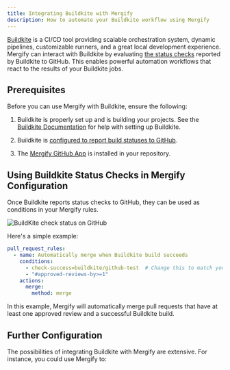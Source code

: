 ```yaml
---
title: Integrating Buildkite with Mergify
description: How to automate your Buildkite workflow using Mergify
---
```



<IntegrationLogo src={buildkiteLogo} alt="BuildKite logo"/>

[Buildkite](https://buildkite.com/) is a CI/CD tool providing scalable
orchestration system, dynamic pipelines, customizable runners, and a great
local development experience. Mergify can interact with Buildkite by evaluating
[the status
checks](https://docs.github.com/en/pull-requests/collaborating-with-pull-requests/collaborating-on-repositories-with-code-quality-features/about-status-checks)
reported by Buildkite to GitHub. This enables powerful automation workflows
that react to the results of your Buildkite jobs.

## Prerequisites

Before you can use Mergify with Buildkite, ensure the following:

1. Buildkite is properly set up and is building your projects. See the
   [Buildkite
   Documentation](https://buildkite.com/docs/tutorials/getting-started) for
   help with setting up Buildkite.

2. Buildkite is [configured to report build statuses to
   GitHub](https://buildkite.com/docs/integrations/github#connecting-buildkite-and-github).

3. The [Mergify GitHub App](/getting-started) is installed in your repository.

## Using Buildkite Status Checks in Mergify Configuration

Once Buildkite reports status checks to GitHub, they can be used as conditions
in your Mergify rules.

<Image src={statusScreenshot} alt="BuildKite check status on GitHub"/>

Here's a simple example:

```yaml
pull_request_rules:
  - name: Automatically merge when Buildkite build succeeds
    conditions:
      - check-success=buildkite/github-test  # Change this to match your Buildkite check name
      - "#approved-reviews-by>=1"
    actions:
      merge:
        method: merge
```

In this example, Mergify will automatically merge pull requests that have at
least one approved review and a successful Buildkite build.

## Further Configuration

The possibilities of integrating Buildkite with Mergify are extensive.
For instance, you could use Mergify to:


<CIFurther />
